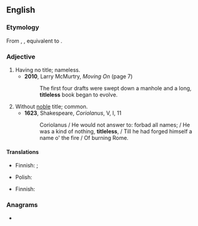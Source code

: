 ==English==

===Etymology===
From {{inh|en|enm|titleles}}, {{m|enm|titlelees}}, equivalent to {{suf|en|title|less}}.

===Adjective===
{{en-adj}}

# Having no title; nameless.
#* '''2010''', Larry McMurtry, ''Moving On'' (page 7)
#*: The first four drafts were swept down a manhole and a long, '''titleless''' book began to evolve.
# Without [[noble]] title; common.
#* '''1623''', Shakespeare, ''Coriolanus'', V, I, 11
#*: Coriolanus / He would not answer to: forbad all names; / He was a kind of nothing, '''titleless''', / Till he had forged himself a name o' the fire / Of burning Rome.

====Translations====
{{trans-top|having no title; nameless}}
* Finnish: {{t+|fi|otsikoimaton}}; {{t+|fi|nimetön}}
{{trans-mid}}
* Polish: {{t+|pl|beztytułowy}}
{{trans-bottom}}

{{trans-top|without noble title}}
* Finnish: {{t+|fi|aateliton}}
{{trans-mid}}
{{trans-bottom}}

===Anagrams===
* {{anagrams|en|a=eeillsstt|stellites}}